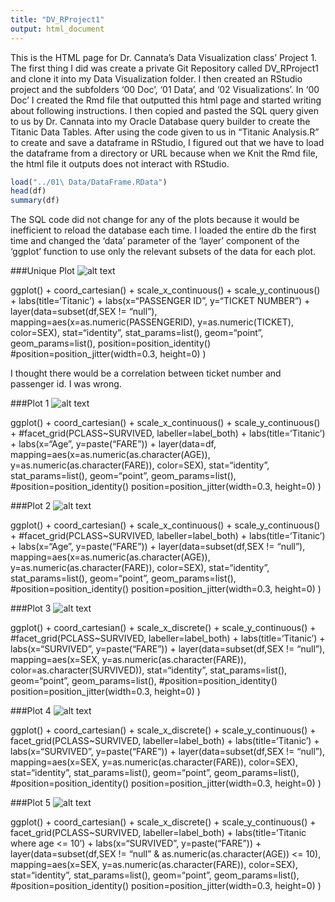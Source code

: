 ```yaml
---
title: "DV_RProject1"
output: html_document
---
```

 This is the HTML page for Dr. Cannata's Data Visualization class' Project 1.  The first thing I did was create a private Git Repository called DV_RProject1 and clone it into my Data Visualization folder.  I then created an RStudio project and the subfolders '00 Doc', '01 Data', and '02 Visualizations'.  In '00 Doc' I created the Rmd file that outputted this html page and started writing about following instructions.  I then copied and pasted the SQL query given to us by Dr. Cannata into my Oracle Database query builder to create the Titanic Data Tables. After using the code given to us in "Titanic Analysis.R" to create and save a dataframe in RStudio, I figured out that we have to load the dataframe from a directory or URL because when we Knit the Rmd file, the html file it outputs does not interact with RStudio.



```r
load("../01\ Data/DataFrame.RData")
head(df)
summary(df)

```
The SQL code did not change for any of the plots because it would be inefficient to reload the database each time.  I loaded the entire db the first time and changed the 'data' parameter of the 'layer' component of the 'ggplot' function to use only the relevant subsets of the data for each plot.

###Unique Plot
![alt text](../02\ Visualizations/Plot0.png)

ggplot() + 
  coord_cartesian() + 
  scale_x_continuous() +
  scale_y_continuous() +
  labs(title='Titanic') +
  labs(x="PASSENGER ID", y="TICKET NUMBER") +
  layer(data=subset(df,SEX != "null"), 
        mapping=aes(x=as.numeric(PASSENGERID), y=as.numeric(TICKET), color=SEX), 
        stat="identity", 
        stat_params=list(), 
        geom="point",
        geom_params=list(), 
        position=position_identity()
        #position=position_jitter(width=0.3, height=0)
  ) 


I thought there would be a correlation between ticket number and passenger id.  I was wrong.

###Plot 1
![alt text](../02\ Visualizations/Plot1.png)

ggplot() + 
  coord_cartesian() + 
  scale_x_continuous() +
  scale_y_continuous() +
  #facet_grid(PCLASS~SURVIVED, labeller=label_both) +
  labs(title='Titanic') +
  labs(x="Age", y=paste("FARE")) +
  layer(data=df, 
        mapping=aes(x=as.numeric(as.character(AGE)), y=as.numeric(as.character(FARE)), color=SEX), 
        stat="identity", 
        stat_params=list(), 
        geom="point",
        geom_params=list(), 
        #position=position_identity()
        position=position_jitter(width=0.3, height=0)
  )


###Plot 2
![alt text](../02\ Visualizations/Plot2.png)

ggplot() + 
  coord_cartesian() + 
  scale_x_continuous() +
  scale_y_continuous() +
  #facet_grid(PCLASS~SURVIVED, labeller=label_both) +
  labs(title='Titanic') +
  labs(x="Age", y=paste("FARE")) +
  layer(data=subset(df,SEX != "null"), 
        mapping=aes(x=as.numeric(as.character(AGE)), y=as.numeric(as.character(FARE)), color=SEX), 
        stat="identity", 
        stat_params=list(), 
        geom="point",
        geom_params=list(), 
        #position=position_identity()
        position=position_jitter(width=0.3, height=0)
  )

###Plot 3
![alt text](../02\ Visualizations/Plot3.png)

ggplot() + 
  coord_cartesian() + 
  scale_x_discrete() +
  scale_y_continuous() +
  #facet_grid(PCLASS~SURVIVED, labeller=label_both) +
  labs(title='Titanic') +
  labs(x="SURVIVED", y=paste("FARE")) +
  layer(data=subset(df,SEX != "null"), 
        mapping=aes(x=SEX, y=as.numeric(as.character(FARE)), color=as.character(SURVIVED)), 
        stat="identity", 
        stat_params=list(), 
        geom="point",
        geom_params=list(), 
        #position=position_identity()
        position=position_jitter(width=0.3, height=0)
  )

###Plot 4
![alt text](../02\ Visualizations/Plot4.png)

ggplot() + 
  coord_cartesian() + 
  scale_x_discrete() +
  scale_y_continuous() +
  facet_grid(PCLASS~SURVIVED, labeller=label_both) +
  labs(title='Titanic') +
  labs(x="SURVIVED", y=paste("FARE")) +
  layer(data=subset(df,SEX != "null"), 
        mapping=aes(x=SEX, y=as.numeric(as.character(FARE)), color=SEX), 
        stat="identity", 
        stat_params=list(), 
        geom="point",
        geom_params=list(), 
        #position=position_identity()
        position=position_jitter(width=0.3, height=0)
  )
  
###Plot 5
![alt text](../02\ Visualizations/Plot5.png)

ggplot() + 
  coord_cartesian() + 
  scale_x_discrete() +
  scale_y_continuous() +
  facet_grid(PCLASS~SURVIVED, labeller=label_both) +
  labs(title='Titanic where age <= 10') +
  labs(x="SURVIVED", y=paste("FARE")) +
  layer(data=subset(df,SEX != "null" & as.numeric(as.character(AGE)) <= 10), 
        mapping=aes(x=SEX, y=as.numeric(as.character(FARE)), color=SEX), 
        stat="identity", 
        stat_params=list(), 
        geom="point",
        geom_params=list(), 
        #position=position_identity()
        position=position_jitter(width=0.3, height=0)
  )
